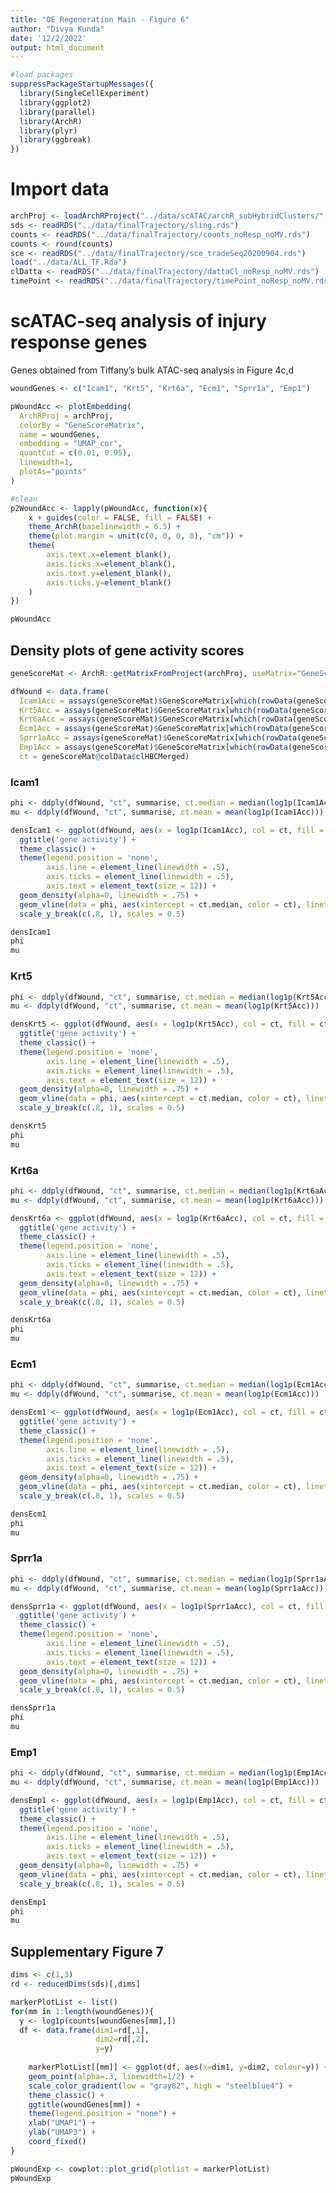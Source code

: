 ```yaml
---
title: "OE Regeneration Main - Figure 6"
author: "Divya Kunda"
date: '12/2/2022'
output: html_document
---
```


```r
#load packages
suppressPackageStartupMessages({
  library(SingleCellExperiment)
  library(ggplot2)
  library(parallel)
  library(ArchR)
  library(plyr)
  library(ggbreak)
})
```

# Import data

```r
archProj <- loadArchRProject("../data/scATAC/archR_subHybridClusters/", showLogo = FALSE)
sds <- readRDS("../data/finalTrajectory/sling.rds")
counts <- readRDS("../data/finalTrajectory/counts_noResp_noMV.rds")
counts <- round(counts)
sce <- readRDS("../data/finalTrajectory/sce_tradeSeq20200904.rds")
load("../data/ALL_TF.Rda")
clDatta <- readRDS("../data/finalTrajectory/dattaCl_noResp_noMV.rds")
timePoint <- readRDS("../data/finalTrajectory/timePoint_noResp_noMV.rds")
```

# scATAC-seq analysis of injury response genes
Genes obtained from Tiffany's bulk ATAC-seq analysis in Figure 4c,d

```r
woundGenes <- c("Icam1", "Krt5", "Krt6a", "Ecm1", "Sprr1a", "Emp1")

pWoundAcc <- plotEmbedding(
  ArchRProj = archProj, 
  colorBy = "GeneScoreMatrix", 
  name = woundGenes, 
  embedding = "UMAP_cor",
  quantCut = c(0.01, 0.95),
  linewidth=1,
  plotAs="points"
)

#clean
p2WoundAcc <- lapply(pWoundAcc, function(x){
    x + guides(color = FALSE, fill = FALSE) + 
    theme_ArchR(baselinewidth = 6.5) +
    theme(plot.margin = unit(c(0, 0, 0, 0), "cm")) +
    theme(
        axis.text.x=element_blank(), 
        axis.ticks.x=element_blank(), 
        axis.text.y=element_blank(), 
        axis.ticks.y=element_blank()
    )
})

pWoundAcc
```

## Density plots of gene activity scores

```r
geneScoreMat <- ArchR::getMatrixFromProject(archProj, useMatrix="GeneScoreMatrix")

dfWound <- data.frame(
  Icam1Acc = assays(geneScoreMat)$GeneScoreMatrix[which(rowData(geneScoreMat)$name == "Icam1"),],
  Krt5Acc = assays(geneScoreMat)$GeneScoreMatrix[which(rowData(geneScoreMat)$name == "Krt5"),],
  Krt6aAcc = assays(geneScoreMat)$GeneScoreMatrix[which(rowData(geneScoreMat)$name == "Krt6a"),],
  Ecm1Acc = assays(geneScoreMat)$GeneScoreMatrix[which(rowData(geneScoreMat)$name == "Ecm1"),],
  Sprr1aAcc = assays(geneScoreMat)$GeneScoreMatrix[which(rowData(geneScoreMat)$name == "Sprr1a"),],
  Emp1Acc = assays(geneScoreMat)$GeneScoreMatrix[which(rowData(geneScoreMat)$name == "Emp1"),],
  ct = geneScoreMat@colData$clHBCMerged)
```

### Icam1

```r
phi <- ddply(dfWound, "ct", summarise, ct.median = median(log1p(Icam1Acc)))
mu <- ddply(dfWound, "ct", summarise, ct.mean = mean(log1p(Icam1Acc)))

densIcam1 <- ggplot(dfWound, aes(x = log1p(Icam1Acc), col = ct, fill = ct)) +
  ggtitle('gene activity') +
  theme_classic() +
  theme(legend.position = 'none',
        axis.line = element_line(linewidth = .5), 
        axis.ticks = element_line(linewidth = .5), 
        axis.text = element_text(size = 12)) +
  geom_density(alpha=0, linewidth = .75) +
  geom_vline(data = phi, aes(xintercept = ct.median, color = ct), linetype = "dashed", linewidth = .75) +
  scale_y_break(c(.8, 1), scales = 0.5)

densIcam1
phi
mu
```

### Krt5

```r
phi <- ddply(dfWound, "ct", summarise, ct.median = median(log1p(Krt5Acc)))
mu <- ddply(dfWound, "ct", summarise, ct.mean = mean(log1p(Krt5Acc)))

densKrt5 <- ggplot(dfWound, aes(x = log1p(Krt5Acc), col = ct, fill = ct)) +
  ggtitle('gene activity') +
  theme_classic() +
  theme(legend.position = 'none',
        axis.line = element_line(linewidth = .5), 
        axis.ticks = element_line(linewidth = .5), 
        axis.text = element_text(size = 12)) +
  geom_density(alpha=0, linewidth = .75) +
  geom_vline(data = phi, aes(xintercept = ct.median, color = ct), linetype = "dashed", linewidth = .75) +
  scale_y_break(c(.8, 1), scales = 0.5)

densKrt5
phi
mu
```

### Krt6a

```r
phi <- ddply(dfWound, "ct", summarise, ct.median = median(log1p(Krt6aAcc)))
mu <- ddply(dfWound, "ct", summarise, ct.mean = mean(log1p(Krt6aAcc)))

densKrt6a <- ggplot(dfWound, aes(x = log1p(Krt6aAcc), col = ct, fill = ct)) +
  ggtitle('gene activity') +
  theme_classic() +
  theme(legend.position = 'none',
        axis.line = element_line(linewidth = .5), 
        axis.ticks = element_line(linewidth = .5), 
        axis.text = element_text(size = 12)) +
  geom_density(alpha=0, linewidth = .75) +
  geom_vline(data = phi, aes(xintercept = ct.median, color = ct), linetype = "dashed", linewidth = .75) +
  scale_y_break(c(.8, 1), scales = 0.5)

densKrt6a
phi
mu
```

### Ecm1

```r
phi <- ddply(dfWound, "ct", summarise, ct.median = median(log1p(Ecm1Acc)))
mu <- ddply(dfWound, "ct", summarise, ct.mean = mean(log1p(Ecm1Acc)))

densEcm1 <- ggplot(dfWound, aes(x = log1p(Ecm1Acc), col = ct, fill = ct)) +
  ggtitle('gene activity') +
  theme_classic() +
  theme(legend.position = 'none',
        axis.line = element_line(linewidth = .5), 
        axis.ticks = element_line(linewidth = .5), 
        axis.text = element_text(size = 12)) +
  geom_density(alpha=0, linewidth = .75) +
  geom_vline(data = phi, aes(xintercept = ct.median, color = ct), linetype = "dashed", linewidth = .75) +
  scale_y_break(c(.8, 1), scales = 0.5)

densEcm1
phi
mu
```

### Sprr1a

```r
phi <- ddply(dfWound, "ct", summarise, ct.median = median(log1p(Sprr1aAcc)))
mu <- ddply(dfWound, "ct", summarise, ct.mean = mean(log1p(Sprr1aAcc)))

densSprr1a <- ggplot(dfWound, aes(x = log1p(Sprr1aAcc), col = ct, fill = ct)) +
  ggtitle('gene activity') +
  theme_classic() +
  theme(legend.position = 'none',
        axis.line = element_line(linewidth = .5), 
        axis.ticks = element_line(linewidth = .5), 
        axis.text = element_text(size = 12)) +
  geom_density(alpha=0, linewidth = .75) +
  geom_vline(data = phi, aes(xintercept = ct.median, color = ct), linetype = "dashed", linewidth = .75) +
  scale_y_break(c(.8, 1), scales = 0.5)

densSprr1a
phi
mu
```

### Emp1

```r
phi <- ddply(dfWound, "ct", summarise, ct.median = median(log1p(Emp1Acc)))
mu <- ddply(dfWound, "ct", summarise, ct.mean = mean(log1p(Emp1Acc)))

densEmp1 <- ggplot(dfWound, aes(x = log1p(Emp1Acc), col = ct, fill = ct)) +
  ggtitle('gene activity') +
  theme_classic() +
  theme(legend.position = 'none',
        axis.line = element_line(linewidth = .5), 
        axis.ticks = element_line(linewidth = .5), 
        axis.text = element_text(size = 12)) +
  geom_density(alpha=0, linewidth = .75) +
  geom_vline(data = phi, aes(xintercept = ct.median, color = ct), linetype = "dashed", linewidth = .75) +
  scale_y_break(c(.8, 1), scales = 0.5)

densEmp1
phi
mu
```

## Supplementary Figure 7

```r
dims <- c(1,3)
rd <- reducedDims(sds)[,dims]

markerPlotList <- list()
for(mm in 1:length(woundGenes)){
  y <- log1p(counts[woundGenes[mm],])
  df <- data.frame(dim1=rd[,1],
                   dim2=rd[,2],
                   y=y)
  
    markerPlotList[[mm]] <- ggplot(df, aes(x=dim1, y=dim2, colour=y)) +
    geom_point(alpha=.3, linewidth=1/2) +
    scale_color_gradient(low = "gray82", high = "steelblue4") +
    theme_classic() +
    ggtitle(woundGenes[mm]) +
    theme(legend.position = "none") +
    xlab("UMAP1") +
    ylab("UMAP3") +
    coord_fixed()
}

pWoundExp <- cowplot::plot_grid(plotlist = markerPlotList)
pWoundExp
```